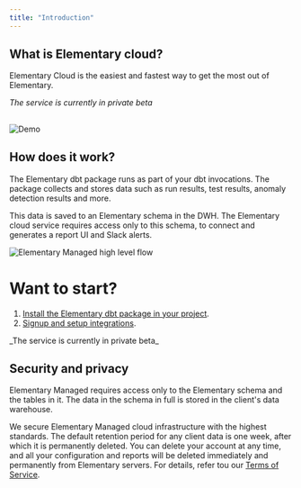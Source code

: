 ```yaml
---
title: "Introduction"
---
```


## What is Elementary cloud?

Elementary Cloud is the easiest and fastest way to get the most out of Elementary.

_The service is currently in private beta_

<Card title="Contact us for details" href="mailto:team@elementary-data.com?subject=Tell me about Elementary Managed!&body=I'm interested in learning more about the Elementary Managed private beta. Please send me further details."> 
</Card>

##

<Frame>
  <img
    src="https://raw.githubusercontent.com/elementary-data/elementary/master/static/report_ui.gif"
    alt="Demo"
  />
</Frame>


## How does it work?

The Elementary dbt package runs as part of your dbt invocations.
The package collects and stores data such as run results, test results, anomaly detection results and more.

This data is saved to an Elementary schema in the DWH.
The Elementary cloud service requires access only to this schema, to connect and generates a report UI and Slack alerts.

<img
src="/pics/elementary-managed.png"
alt="Elementary Managed high level flow"
/>


# Want to start?

1. [Install the Elementary dbt package in your project](/cloud/onboarding/quickstart-dbt-package). 
2. [Signup and setup integrations](/cloud/onboarding/signup). 

<Card title="Contact us for details" href="mailto:team@elementary-data.com?subject=Tell me about Elementary Managed!&body=I'm interested in learning more about the Elementary Managed private beta. Please send me further details.">
  _The service is currently in private beta_ 
</Card>

## Security and privacy

Elementary Managed requires access only to the Elementary schema and the tables in it.
The data in the schema in full is stored in the client's data warehouse.

We secure Elementary Managed cloud infrastructure with the highest standards.
The default retention period for any client data is one week, after which it is permanently deleted.
You can delete your account at any time, and all your configuration and reports will be deleted immediately and permanently from Elementary servers.
For details, refer tou our [Terms of Service](https://www.elementary-data.com/terms-of-service).
